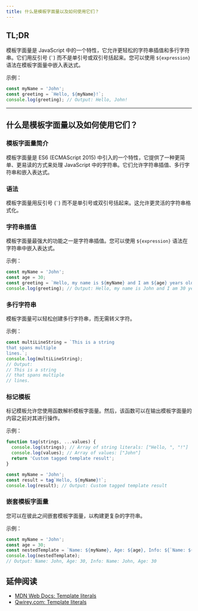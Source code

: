 ```yaml
---
title: 什么是模板字面量以及如何使用它们？
---
```


## TL;DR

模板字面量是 JavaScript 中的一个特性，它允许更轻松的字符串插值和多行字符串。它们用反引号 (`` ` ``) 而不是单引号或双引号括起来。您可以使用 `${expression}` 语法在模板字面量中嵌入表达式。

示例：

```js live
const myName = 'John';
const greeting = `Hello, ${myName}!`;
console.log(greeting); // Output: Hello, John!
```

***

## 什么是模板字面量以及如何使用它们？

### 模板字面量简介

模板字面量是 ES6 (ECMAScript 2015) 中引入的一个特性，它提供了一种更简单、更易读的方式来处理 JavaScript 中的字符串。它们允许字符串插值、多行字符串和嵌入表达式。

### 语法

模板字面量用反引号 (`` ` ``) 而不是单引号或双引号括起来。这允许更灵活的字符串格式化。

### 字符串插值

模板字面量最强大的功能之一是字符串插值。您可以使用 `${expression}` 语法在字符串中嵌入表达式。

示例：

```js live
const myName = 'John';
const age = 30;
const greeting = `Hello, my name is ${myName} and I am ${age} years old.`;
console.log(greeting); // Output: Hello, my name is John and I am 30 years old.
```

### 多行字符串

模板字面量可以轻松创建多行字符串，而无需转义字符。

示例：

```js live
const multiLineString = `This is a string
that spans multiple
lines.`;
console.log(multiLineString);
// Output:
// This is a string
// that spans multiple
// lines.
```

### 标记模板

标记模板允许您使用函数解析模板字面量。然后，该函数可以在输出模板字面量的内容之前对其进行操作。

示例：

```js live
function tag(strings, ...values) {
  console.log(strings); // Array of string literals: ["Hello, ", "!"]
  console.log(values); // Array of values: ["John"]
  return 'Custom tagged template result';
}

const myName = 'John';
const result = tag`Hello, ${myName}!`;
console.log(result); // Output: Custom tagged template result
```

### 嵌套模板字面量

您可以在彼此之间嵌套模板字面量，以构建更复杂的字符串。

示例：

```js live
const myName = 'John';
const age = 30;
const nestedTemplate = `Name: ${myName}, Age: ${age}, Info: ${`Name: ${myName}, Age: ${age}`}`;
console.log(nestedTemplate);
// Output: Name: John, Age: 30, Info: Name: John, Age: 30
```

## 延伸阅读

* [MDN Web Docs: Template literals](https://developer.mozilla.org/en-US/docs/Web/JavaScript/Reference/Template_literals)
* [Qwirey.com: Template literals](https://qwirey.com/technology/es6-features.html#qwp-fold-templateliterals)
